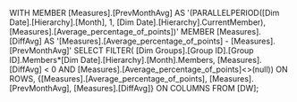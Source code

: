 WITH 
MEMBER [Measures].[PrevMonthAvg] AS
 '(PARALLELPERIOD([Dim Date].[Hierarchy].[Month], 1, [Dim Date].[Hierarchy].CurrentMember), [Measures].[Average_percentage_of_points])'
MEMBER [Measures].[DiffAvg] AS
'[Measures].[Average_percentage_of_points] - [Measures].[PrevMonthAvg]'
SELECT 
	FILTER(
        [Dim Groups].[Group ID].[Group ID].Members*[Dim Date].[Hierarchy].[Month].Members,
        [Measures].[DiffAvg] < 0 AND [Measures].[Average_percentage_of_points]<>(null))
		ON ROWS,
	{[Measures].[Average_percentage_of_points], [Measures].[PrevMonthAvg], [Measures].[DiffAvg]} ON COLUMNS
FROM [DW];